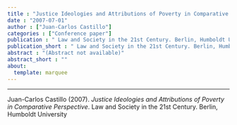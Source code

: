 ```yaml
---
title : "Justice Ideologies and Attributions of Poverty in Comparative Perspective"
date : "2007-07-01"
author : ["Juan-Carlos Castillo"]
categories : ["Conference paper"]
publication : " Law and Society in the 21st Century. Berlin, Humboldt University"
publication_short : " Law and Society in the 21st Century. Berlin, Humboldt University"
abstract : "(Abstract not available)"
abstract_short : ""
about:
  template: marquee
---
```

---


::: {.callout-note title="How to cite this work"}

Juan-Carlos Castillo (2007). *Justice Ideologies and Attributions of Poverty in Comparative Perspective*.  Law and Society in the 21st Century. Berlin, Humboldt University

:::

